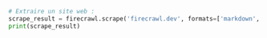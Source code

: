 ```python Python
# Extraire un site web :
scrape_result = firecrawl.scrape('firecrawl.dev', formats=['markdown', 'html'])
print(scrape_result)
```
